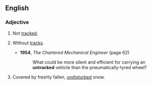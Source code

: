 ==English==

===Adjective===
{{en-adj}}

# Not [[tracked]].
# {{lb|en|of a vehicle}} Without [[track]]s.
#* '''1954''', ''The Chartered Mechanical Engineer'' (page 62)
#*: What could be more silent and efficient for carrying an '''untracked''' vehicle than the pneumatically-tyred wheel?
# {{lb|en|of a [[ski slope]]}} Covered by freshly fallen, [[undisturbed]] snow.
